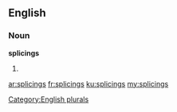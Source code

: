 ==English==

===Noun===
'''splicings'''

# {{plural of|[[splicing]]}}

[[Category:English plurals]]

[[ar:splicings]]
[[fr:splicings]]
[[ku:splicings]]
[[my:splicings]]